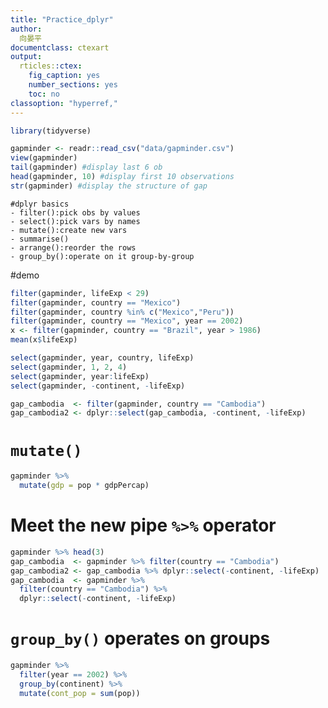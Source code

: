 ```yaml
---
title: "Practice_dplyr"
author:
  向晏平
documentclass: ctexart
output:
  rticles::ctex:
    fig_caption: yes
    number_sections: yes
    toc: no
classoption: "hyperref,"
---
```


```r
library(tidyverse)
```

```r
gapminder <- readr::read_csv("data/gapminder.csv")
view(gapminder)
tail(gapminder) #display last 6 ob
head(gapminder, 10) #display first 10 observations
str(gapminder) #display the structure of gap

```

```
#dplyr basics
- filter():pick obs by values
- select():pick vars by names
- mutate():create new vars
- summarise()
- arrange():reorder the rows
- group_by():operate on it group-by-group
```

#demo
```r
filter(gapminder, lifeExp < 29)
filter(gapminder, country == "Mexico")
filter(gapminder, country %in% c("Mexico","Peru"))
filter(gapminder, country == "Mexico", year == 2002)
x <- filter(gapminder, country == "Brazil", year > 1986)  
mean(x$lifeExp)
```
```r
select(gapminder, year, country, lifeExp)
select(gapminder, 1, 2, 4) 
select(gapminder, year:lifeExp) 
select(gapminder, -continent, -lifeExp)
```
```r
gap_cambodia  <- filter(gapminder, country == "Cambodia")
gap_cambodia2 <- dplyr::select(gap_cambodia, -continent, -lifeExp) 
```
# `mutate()`
```r
gapminder %>%
  mutate(gdp = pop * gdpPercap)
```

# Meet the new pipe `%>%` operator
```r
gapminder %>% head(3)
gap_cambodia  <- gapminder %>% filter(country == "Cambodia")
gap_cambodia2 <- gap_cambodia %>% dplyr::select(-continent, -lifeExp) 
gap_cambodia  <- gapminder %>% 
  filter(country == "Cambodia") %>%
  dplyr::select(-continent, -lifeExp) 
```

# `group_by()` operates on groups
```r
gapminder %>%
  filter(year == 2002) %>%
  group_by(continent) %>% 
  mutate(cont_pop = sum(pop))
```

